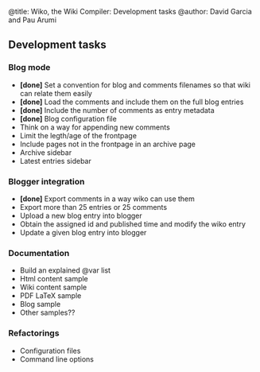 ﻿@title: Wiko, the Wiki Compiler: Development tasks
@author: David Garcia and Pau Arumi

== Development tasks == 

=== Blog mode ===

* '''[done]''' Set a convention for blog and comments filenames so that wiki can relate them easily
* '''[done]''' Load the comments and include them on the full blog entries
* '''[done]''' Include the number of comments as entry metadata
* '''[done]''' Blog configuration file
* Think on a way for appending new comments
* Limit the legth/age of the frontpage
* Include pages not in the frontpage in an archive page
* Archive sidebar
* Latest entries sidebar

=== Blogger integration ===

* '''[done]''' Export comments in a way wiko can use them
* Export more than 25 entries or 25 comments
* Upload a new blog entry into blogger
* Obtain the assigned id and published time and modify the wiko entry
* Update a given blog entry into blogger

=== Documentation ===

* Build an explained @var list
* Html content sample
* Wiki content sample
* PDF LaTeX sample
* Blog sample
* Other samples??


=== Refactorings ===

* Configuration files
* Command line options








